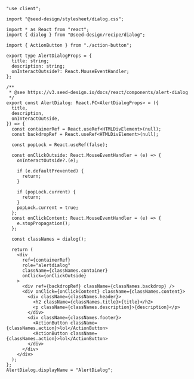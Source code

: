 ```tsx copy filename="alert-dialog.tsx"
"use client";

import "@seed-design/stylesheet/dialog.css";

import * as React from "react";
import { dialog } from "@seed-design/recipe/dialog";

import { ActionButton } from "./action-button";

export type AlertDialogProps = {
  title: string;
  description: string;
  onInteractOutside?: React.MouseEventHandler;
};

/**
 * @see https://v3.seed-design.io/docs/react/components/alert-dialog
 */
export const AlertDialog: React.FC<AlertDialogProps> = ({
  title,
  description,
  onInteractOutside,
}) => {
  const containerRef = React.useRef<HTMLDivElement>(null);
  const backdropRef = React.useRef<HTMLDivElement>(null);

  const popLock = React.useRef(false);

  const onClickOutside: React.MouseEventHandler = (e) => {
    onInteractOutside?.(e);

    if (e.defaultPrevented) {
      return;
    }

    if (popLock.current) {
      return;
    }
    popLock.current = true;
  };
  const onClickContent: React.MouseEventHandler = (e) => {
    e.stopPropagation();
  };

  const classNames = dialog();

  return (
    <div
      ref={containerRef}
      role="alertdialog"
      className={classNames.container}
      onClick={onClickOutside}
    >
      <div ref={backdropRef} className={classNames.backdrop} />
      <div onClick={onClickContent} className={classNames.content}>
        <div className={classNames.header}>
          <h2 className={classNames.title}>{title}</h2>
          <p className={classNames.description}>{description}</p>
        </div>
        <div className={classNames.footer}>
          <ActionButton className={classNames.action}>lol</ActionButton>
          <ActionButton className={classNames.action}>lol</ActionButton>
        </div>
      </div>
    </div>
  );
};
AlertDialog.displayName = "AlertDialog";

```
